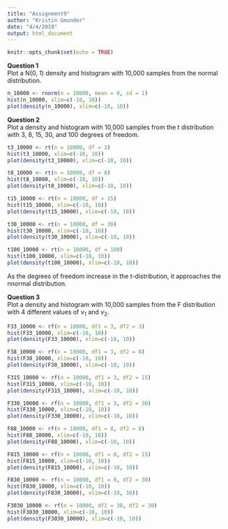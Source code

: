 ```yaml
---
title: "Assignment9"
author: "Kristin Gmunder"
date: "4/4/2019"
output: html_document
---
```


```r
knitr::opts_chunk$set(echo = TRUE)
```

**Question 1**  
Plot a N(0, 1) density and histogram with 10,000 samples from the normal distribution.
```r
n_10000 <- rnorm(n = 10000, mean = 0, sd = 1)
hist(n_10000, xlim=c(-10, 10))
plot(density(n_10000), xlim=c(-10, 10))
```

**Question 2**  
Plot a density and histogram with 10,000 samples from the t distribution with 3, 8, 15, 30, and 100 degrees of freedom.
```r
t3_10000 <- rt(n = 10000, df = 3)
hist(t3_10000, xlim=c(-10, 10))
plot(density(t3_10000), xlim=c(-10, 10))

t8_10000 <- rt(n = 10000, df = 8)
hist(t8_10000, xlim=c(-10, 10))
plot(density(t8_10000), xlim=c(-10, 10))

t15_10000 <- rt(n = 10000, df = 15)
hist(t15_10000, xlim=c(-10, 10))
plot(density(t15_10000), xlim=c(-10, 10))

t30_10000 <- rt(n = 10000, df = 30)
hist(t30_10000, xlim=c(-10, 10))
plot(density(t30_10000), xlim=c(-10, 10))

t100_10000 <- rt(n = 10000, df = 100)
hist(t100_10000, xlim=c(-10, 10))
plot(density(t100_10000), xlim=c(-10, 10))
```
As the degrees of freedom increase in the t-distribution, it approaches the nnormal distribution.

**Question 3**  
Plot a density and histogram with 10,000 samples from the F distribution with 4 different values of $\nu_1$ and $\nu_2$.
```r
F33_10000 <- rf(n = 10000, df1 = 3, df2 = 3)
hist(F33_10000, xlim=c(-10, 10))
plot(density(F33_10000), xlim=c(-10, 10))

F38_10000 <- rf(n = 10000, df1 = 3, df2 = 8)
hist(F38_10000, xlim=c(-10, 10))
plot(density(F38_10000), xlim=c(-10, 10))

F315_10000 <- rf(n = 10000, df1 = 3, df2 = 15)
hist(F315_10000, xlim=c(-10, 10))
plot(density(F315_10000), xlim=c(-10, 10))

F330_10000 <- rf(n = 10000, df1 = 3, df2 = 30)
hist(F330_10000, xlim=c(-10, 10))
plot(density(F330_10000), xlim=c(-10, 10))

F88_10000 <- rf(n = 10000, df1 = 8, df2 = 8)
hist(F88_10000, xlim=c(-10, 10))
plot(density(F88_10000), xlim=c(-10, 10))

F815_10000 <- rf(n = 10000, df1 = 8, df2 = 15)
hist(F815_10000, xlim=c(-10, 10))
plot(density(F815_10000), xlim=c(-10, 10))

F830_10000 <- rf(n = 10000, df1 = 8, df2 = 30)
hist(F830_10000, xlim=c(-10, 10))
plot(density(F830_10000), xlim=c(-10, 10))

F3030_10000 <- rf(n = 10000, df1 = 30, df2 = 30)
hist(F3030_10000, xlim=c(-10, 10))
plot(density(F3030_10000), xlim=c(-10, 10))
```


